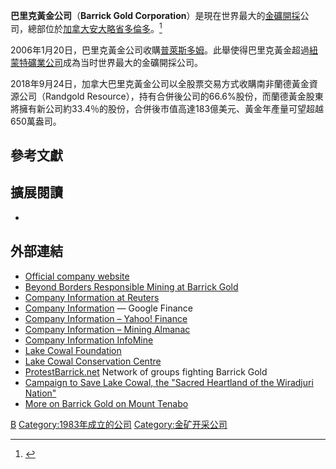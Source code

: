 {{Infobox company
| name = 巴里克黃金公司<br />Barrick Gold Corporation
| logo = Barrick Gold logo.svg| type = [[上市公司|上市公司]]
| traded_as = {{TSX|ABX}}<br>{{NYSE|GOLD}}<br>[[S&P/TSX_60|S&P/TSX 60成分]]
| genre =
| foundation = 1983<!-- this parameter modifies "Founded" -->
| founder = [[彼得·蒙克|彼得·蒙克]]
| location_city = 多倫多
| location_country = 加拿大
| key_people = 彼得·蒙克 Peter Munk（創始人及董事長）<br />Jamie Sokalsky（CEO）
| industry =金屬開採
| products = 金、銀、銅
| revenue = {{decrease}}83.74億美元（2017）
| operating_income =
| net_income = {{increase}}14.38億美元（2017）<ref>[https://barrick.q4cdn.com/808035602/files/annual-report/Barrick-Annual-Report-2017.pdf ''Google Finance'']{{Dead link|date=2018年10月 |bot=InternetArchiveBot |fix-attempted=yes }} "A Company of Owners", Barrick Gold Corporation Annual Report 2017, 2018. Retrieved April 6, 2018.</ref>
| num_employees = 20,034（2011）<ref name=zenobank>{{cite web |url=http://www.google.com/finance?q=NYSE:GOLD|title=Barrick Gold Corporation (USA) (Public, NYSE:GOLD) |accessdate=July 6, 2012}}</ref>
| divisions = 非洲、澳大利亞太平洋地區、南北美洲
| homepage = {{URL|www.barrick.com}}
}}

'''巴里克黃金公司'''（'''Barrick Gold Corporation'''）是現在世界最大的[[金礦開採|金礦開採]]公司，總部位於[[加拿大|加拿大]][[安大略省|安大略省]][[多倫多|多倫多]]。<ref>{{cite news|title=Barrick Sees Reserves, Output Declines After Gold’s Drop|url=http://www.bloomberg.com/news/2014-01-23/barrick-sees-reserves-output-declines-after-gold-s-drop.html|date=23 Jan 2014|publisher=Bloomberg|accessdate=2014-04-02|archive-date=2014-04-07|archive-url=https://web.archive.org/web/20140407062146/http://www.bloomberg.com/news/2014-01-23/barrick-sees-reserves-output-declines-after-gold-s-drop.html|dead-url=no}}</ref>

2006年1月20日，巴里克黃金公司收購[[普萊斯多姆|普萊斯多姆]]。此舉使得巴里克黃金超過[[紐蒙特礦業公司|紐蒙特礦業公司]]成為当时世界最大的金礦開採公司。

2018年9月24日，加拿大巴里克黃金公司以全股票交易方式收購南非蘭德黃金資源公司（Randgold Resource），持有合併後公司的66.6%股份，而蘭德黃金股東將擁有新公司約33.4％的股份，合併後市值高達183億美元、黃金年產量可望超越650萬盎司。

==參考文獻==
{{Reflist|30em}}

==擴展閱讀==
*{{cite book |last=Rohmer |first=Richard |year=1997 |title=Golden Phoenix: The biography of Peter Munk |location=Toronto |publisher=Key Porter Books |isbn=1-55013-912-6 }}

==外部連結==
* [http://www.barrick.com/ Official company website] {{Wayback|url=http://www.barrick.com/ |date=20200910094112 }}
* [http://barrickbeyondborders.com/ Beyond Borders Responsible Mining at Barrick Gold] {{Wayback|url=http://barrickbeyondborders.com/ |date=20100913051619 }}
* [http://uk.reuters.com/business/quotes/companyProfile?symbol=ABX.TO Company Information at Reuters] {{Wayback|url=http://uk.reuters.com/business/quotes/companyProfile?symbol=ABX.TO |date=20160303225131 }}
* [http://finance.google.com/finance?q=NYSE:ABX Company Information] {{Wayback|url=http://finance.google.com/finance?q=NYSE:ABX |date=20090207100142 }} — Google Finance
* [http://finance.yahoo.com/q?s=Abx Company Information – Yahoo! Finance] {{Wayback|url=http://finance.yahoo.com/q?s=Abx |date=20160402100433 }}
* [https://web.archive.org/web/20130602111047/http://miningalmanac.com/stock/Barrick-Gold-Corp-ABX-ABX-ABR Company Information – Mining Almanac]
* [http://www.infomine.com/index/companies/BARRICK_GOLD_CORPORATION.html Company Information InfoMine] {{Wayback|url=http://www.infomine.com/index/companies/BARRICK_GOLD_CORPORATION.html |date=20140708214611 }}
* [http://www.lakecowalfoundation.org.au/ Lake Cowal Foundation]
* [https://web.archive.org/web/20140125121823/http://lakecowalfoundation.org.au/index.cfm?objectID=24BA1BD5-E7F2-2F96-3C02536F5915A118 Lake Cowal Conservation Centre]
* [http://protestbarrick.net/ ProtestBarrick.net] {{Wayback|url=http://protestbarrick.net/ |date=20210208073447 }} Network of groups fighting Barrick Gold
* [http://savelakecowal.org/ Campaign to Save Lake Cowal, the "Sacred Heartland of the Wiradjuri Nation"] {{Wayback|url=http://savelakecowal.org/ |date=20210314175310 }}
* [http://www.sacredland.org/mount-tenabo/ More on Barrick Gold on Mount Tenabo] {{Wayback|url=http://www.sacredland.org/mount-tenabo/ |date=20160303174318 }}

{{标普TSX60指数}}

[[Category:标普TSX60指数|B]]
[[Category:1983年成立的公司|Category:1983年成立的公司]]
[[Category:金矿开采公司|Category:金矿开采公司]]